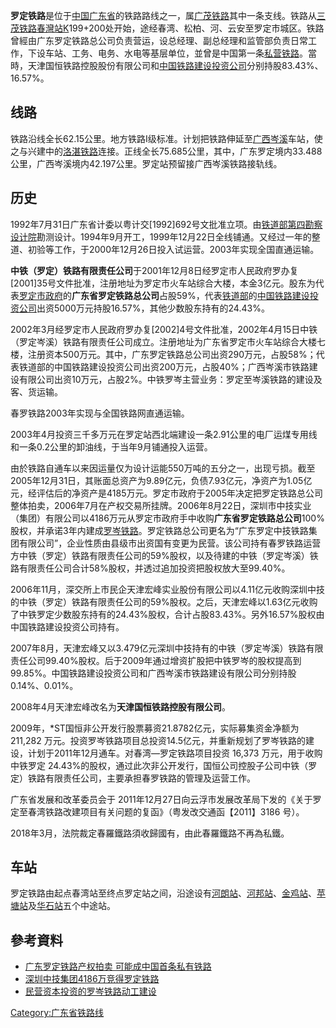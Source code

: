 {{Infobox rail system-route
|rail_name=春罗铁路
|other_name=
|system_length=75.685 km
|length_in_operation=
|total_length=
|tracklength=
|name_bgcolor=
|min_width=
|box_width=
|style=
|banner_color=blue
|sec_banner_color=
|third_banner_color=
|logo_filename=
|logo_width=
|logo_bgcolor=
|logo_alt=
|logo_note=
|image=
|imagesize=
|caption=
|code_name=
|locale={{CHN}}[[广东省|广东省]]
|service_type=
|status=营运中
|network=
|stations=
|start=[[春湾站|春湾站]]、[[罗定站|罗定站]]
|lines=
|main_route=
|secondary_route=
|branch_route=
|standard=地方Ⅰ级铁路
|character=
|other_systems=
|main_stations=
|constructor=
|track=
|average_station_distance=
|max_speed=
|orbital_plane=
|track_gauge={{standard gauge}}
|distance_between_mainlines=
|min_radius=
|max_grade=
|elevation=
|control=
|block_signal=
|engine=
|electrified=
|rollingstock=
|fleet_size=
|begin_operation=
|end_operation=
|operation_note=
|open_operation=
|time_first=
|time_last=
|ridership=
|operator=
|owner=广东春罗铁路有限责任公司
|franchise=
|hq=
|key_person=
|website=
|route_map={{bs-map|inline=1|map=
CONTg~~ ~~ ~~{{RoutemapRoute|Licon=u|[[广茂铁路|广茂铁路]]往[[广州站|广州站]]方向}}
HST~~ ~~[[春湾站|春湾站]]
\ABZgl\CONTfq~~ ~~ ~~{{RoutemapRoute|Licon=r|[[广茂铁路|广茂铁路]]往[[茂名站|茂名站]]方向}}
HST~~ ~~[[河朗站|河朗站]]
HST~~ ~~[[河邦站|河邦站]]
HST~~ ~~[[金鸡站|金鸡站]]
\HST\~~ ~~[[苹塘站|苹塘站]]
HST~~ ~~[[华石站|华石站]]
KHSTxe~~ ~~[[罗定站|罗定站]]
exCONTf~~ ~~ ~~{{RoutemapRoute|Licon=d|[[罗岑铁路|罗岑铁路]]往[[岑溪站|岑溪站]]方向}}
}}
}}
'''罗定铁路'''是位于[[中国|中国]][[广东省|广东省]]的铁路路线之一，属[[广茂铁路|广茂铁路]]其中一条支线。铁路从[[三茂铁路|三茂铁路]][[春灣站|春灣站]]K199+200处开始，途经春湾、松柏、河、云安至罗定市城区。铁路曾經由广东罗定铁路总公司负责营运，设总经理、副总经理和监管部负责日常工作，下设车站、工务、电务、水电等基层单位，並曾是中国第一条[[私营铁路|私营铁路]]。當時，天津国恒铁路控股股份有限公司和[[中国铁路建设投资公司|中国铁路建设投资公司]]分别持股83.43%、16.57%。

==线路==
铁路沿线全长62.15公里。地方铁路I级标准。计划把铁路伸延至[[广西壮族自治区|广西]][[岑溪市|岑溪]]车站，使之与兴建中的[[洛湛铁路|洛湛铁路]]连接。正线全长75.685公里，其中，广东罗定境内33.488公里，广西岑溪境内42.197公里。罗定站预留接广西岑溪铁路接轨线。

==历史==
1992年7月31日广东省计委以粤计交[1992]692号文批准立项。由[[铁道部第四勘察设计院|铁道部第四勘察设计院]]勘测设计。1994年9月开工，1999年12月22日全线铺通。又经过一年的整道、初验等工作，于2000年12月26日投入试运营。2003年实现全国直通运输。

'''中铁（罗定）铁路有限责任公司'''于2001年12月8日经罗定市人民政府罗办复[2001]35号文件批准，注册地址为罗定市火车站综合大楼，本金3亿元。股东为代表[[罗定市|罗定市政府]]的'''广东省罗定铁路总公司'''占股59%，代表[[中华人民共和国铁道部|铁道部]]的[[中国铁路建设投资公司|中国铁路建设投资公司]]出资5000万元持股16.57%，其他少数股东持有的24.43%。

2002年3月经罗定市人民政府罗办复[2002]4号文件批准，2002年4月15日中铁（罗定岑溪）铁路有限责任公司成立。注册地址为广东省罗定市火车站综合大楼七楼，注册资本500万元。其中，广东罗定铁路总公司出资290万元，占股58%；代表铁道部的中国铁路建设投资公司出资200万元，占股40%；广西岑溪市铁路建设有限公司出资10万元，占股2%。中铁罗岑主营业务：罗定至岑溪铁路的建设及客、货运输。

春罗铁路2003年实现与全国铁路网直通运输。

2003年4月投资三千多万元在罗定站西北端建设一条2.91公里的电厂运煤专用线和一条0.2公里的卸油线，于当年9月铺通投入运营。

由於铁路自通车以来因运量仅为设计运能550万吨的五分之一，出现亏损。截至2005年12月31日，其账面总资产为9.89亿元，负债7.93亿元，净资产为1.05亿元，经评估后的净资产是4185万元。罗定市政府于2005年决定把罗定铁路总公司整体拍卖，2006年7月在产权交易所挂牌。2006年8月22日，深圳市中技实业（集团）有限公司以4186万元从罗定市政府手中收购'''广东省罗定铁路总公司'''100%股权，并承诺3年内建成[[罗岑铁路|罗岑铁路]]。罗定铁路总公司更名为“广东罗定中技铁路集团有限公司”，企业性质由县级市出资国有变更为民营。该公司持有春罗铁路运营方中铁（罗定）铁路有限责任公司的59%股权，以及待建的中铁（罗定岑溪）铁路有限责任公司合计58%股权，并透过追加投资把股权放大至99.40%。

2006年11月，深交所上市民企天津宏峰实业股份有限公司以4.11亿元收购深圳中技的中铁（罗定）铁路有限责任公司的59%股权。之后，天津宏峰以1.63亿元收购了中铁罗定少数股东持有的24.43%股权，合计占股83.43%。另外16.57%股权由中国铁路建设投资公司持有。

2007年8月，天津宏峰又以3.479亿元深圳中技持有的中铁（罗定岑溪）铁路有限责任公司99.40%股权。后于2009年通过增资扩股把中铁罗岑的股权提高到99.85%。中国铁路建设投资公司和广西岑溪市铁路建设有限公司分别持股0.14%、0.01%。

2008年4月天津宏峰改名为'''天津国恒铁路控股有限公司'''。 

2009年，*ST国恒非公开发行股票募资21.8782亿元，实际募集资金净额为 211,282 万元。投资罗岑铁路项目总投资14.5亿元，并重新规划了罗岑铁路的建设，计划于2011年12月通车。对春湾—罗定铁路项目投资 16,373 万元，用于收购中铁罗定 24.43%的股权，通过此次非公开发行，国恒公司控股子公司中铁（罗定）铁路有限责任公司，主要承担春罗铁路的管理及运营工作。 

广东省发展和改革委员会于 2011年12月27日向云浮市发展改革局下发的《关于罗定至春湾铁路改建项目有关问题的复函》（粤发改交通函【2011】3186 号）。

2018年3月，法院裁定春羅鐵路須收歸國有，由此春羅鐵路不再為私鐵。

==车站==
罗定铁路由起点春湾站至终点罗定站之间，沿途设有[[河朗站|河朗站]]、[[河邦站|河邦站]]、[[金鸡站|金鸡站]]、[[苹塘站|苹塘站]]及[[华石站|华石站]]五个中途站。

==參考資料==
*[http://news.xinhuanet.com/politics/2006-08/01/content_4902145.htm 广东罗定铁路产权拍卖 可能成中国首条私有铁路] {{Wayback|url=http://news.xinhuanet.com/politics/2006-08/01/content_4902145.htm |date=20090228065113 }}
*[http://news.china.com/zh_cn/finance/11009723/20060823/13562241.html 深圳中技集团4186万竞得罗定铁路] {{Wayback|url=http://news.china.com/zh_cn/finance/11009723/20060823/13562241.html |date=20111116235730 }}
*[https://web.archive.org/web/20140227164824/http://gd.xinhuanet.com/newscenter/2006-12/19/content_8818456.htm 民营资本投资的罗岑铁路动工建设]

{{罗定铁路}}
{{中国铁路}}
[[Category:广东省铁路线|Category:广东省铁路线]]